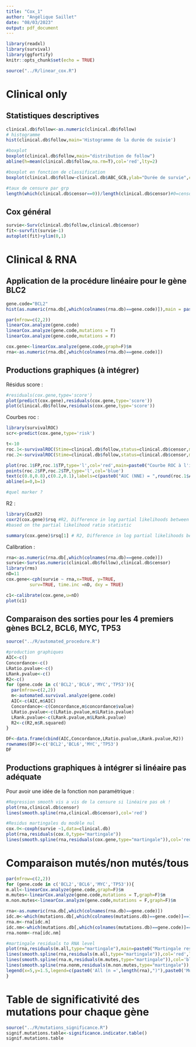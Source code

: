 ```yaml
---
title: "Cox_1"
author: "Angélique Saillet"
date: "08/03/2023"
output: pdf_document
---
```


```r
library(readxl)
library(survival)
library(ggfortify)
knitr::opts_chunk$set(echo = TRUE)
```

```r
source("../R/linear_cox.R")
```

# Clinical only

## Statistiques descriptives 

```r
clinical.db$follow<-as.numeric(clinical.db$follow)
# histogramme
hist(clinical.db$follow,main='Histogramme de la durée de suivie')

#boxplot
boxplot(clinical.db$follow,main="distribution de follow")
abline(h=mean(clinical.db$follow,na.rm=T),col='red',lty=2)

#boxplot en fonction de classification 
boxplot(clinical.db$follow~clinical.db$ABC_GCB,ylab="Durée de survie",col=c(3,4),main="boxplot de follow en fonction de ABC_GCB")#Données globales(i.e données non censurées et censurées)

#taux de censure par grp
length(which(clinical.db$censor==0))/length(clinical.db$censor)#0=censored, 1=no-censored
```

## Cox général 

```r
survie<-Surv(clinical.db$follow,clinical.db$censor)
fit<-survfit(survie~1)
autoplot(fit)+ylim(0,1)
```

# Clinical & RNA



## Application de la procédure linéaire pour le gène BLC2 

```r
gene.code="BCL2"
hist(as.numeric(rna.db[,which(colnames(rna.db)==gene.code)]),main = paste('expression de',gene.code,'en log2'),cex.main=1)
```

```r
par(mfrow=c(2,2))
linearCox.analyze(gene.code)
linearCox.analyze(gene.code,mutations = T)
linearCox.analyze(gene.code,mutations = F)

```

```r
cox.gene<-linearCox.analyze(gene.code,graph=F)$m
rna<-as.numeric(rna.db[,which(colnames(rna.db)==gene.code)])
```

## Productions graphiques (à intégrer)

Résidus score : 

```r
#residuals(cox.gene,type='score')
plot(predict(cox.gene),residuals(cox.gene,type='score'))
plot(clinical.db$follow,residuals(cox.gene,type='score'))
```


Courbes roc : 

```r
library(survivalROC)
scr<-predict(cox.gene,type='risk')

t<-10
roc.1<-survivalROC(Stime=clinical.db$follow,status=clinical.db$censor,marker=scr,predict.time=t,span=0.05)
roc.2<-survivalROC(Stime=clinical.db$follow,status=clinical.db$censor,marker=scr,predict.time=t,method="KM")

plot(roc.1$FP,roc.1$TP,type='l',col='red',main=paste0("Courbe ROC à l'instant t = ",t),ylab="TP",xlab="FP")
points(roc.2$FP,roc.2$TP,type='l',col='blue')
text(c(0.8,0.8),c(0.2,0.1),labels=c(paste0("AUC (NNE) = ",round(roc.1$AUC,3)),paste0("AUC (KM) = ",round(roc.2$AUC,3))),col=c('red','blue'))
abline(a=0,b=1)

#quel marker ? 
```


R2 : 

```r
library(CoxR2)
coxr2(cox.gene)$rsq #R2, Difference in log partial likelihoods between the fitted model and the null model with no regressors is divided by the number of uncensored events
#based on the partial likelihood ratio statistic

summary(cox.gene)$rsq[1] # R2, Difference in log partial likelihoods between the fitted model and the null model with no regressors is divided by the number of total observation (Nagelkirke)
```

Calibration : 

```r
rna<-as.numeric(rna.db[,which(colnames(rna.db)==gene.code)])
survie<-Surv(as.numeric(clinical.db$follow),clinical.db$censor)
library(rms)
nD=11
cox.gene<-cph(survie ~ rna,x=TRUE, y=TRUE, 
         surv=TRUE, time.inc =nD, dxy = TRUE)

c1<-calibrate(cox.gene,u=nD)
plot(c1)
```


## Comparaison des sorties pour les 4 premiers gènes BCL2, BCL6, MYC, TP53

```r
source("../R/automated_procedure.R")
```

```r
#production graphiques
AIC<-c()
Concordance<-c()
LRatio.pvalue<-c()
LRank.pvalue<-c()
R2<-c()
for (gene.code in c('BCL2','BCL6','MYC','TP53')){
  par(mfrow=c(2,2))
  m<-automated.survival.analyze(gene.code)
  AIC<-c(AIC,m$AIC)
  Concordance<-c(Concordance,m$concordance$value)
  LRatio.pvalue<-c(LRatio.pvalue,m$LRatio.pvalue)
  LRank.pvalue<-c(LRank.pvalue,m$LRank.pvalue)
  R2<-c(R2,m$R.squared)
}

DF<-data.frame(cbind(AIC,Concordance,LRatio.pvalue,LRank.pvalue,R2))
rownames(DF)<-c('BCL2','BCL6','MYC','TP53')
DF
```


## Productions graphiques à intégrer si linéaire pas adéquate 

Pour avoir une idée de la fonction non paramétrique :

```r
#Regression smooth vis a vis de la censure si linéaire pas ok ! 
plot(rna,clinical.db$censor)
lines(smooth.spline(rna,clinical.db$censor),col='red')

#Residus martingales du modèle nul 
cox.0<-coxph(survie ~1,data=clinical.db)
plot(rna,residuals(cox.0,type="martingale"))
lines(smooth.spline(rna,residuals(cox.gene,type="martingale")),col='red')
```


# Comparaison mutés/non mutés/tous

```r
par(mfrow=c(2,2))
for (gene.code in c('BCL2','BCL6','MYC','TP53')){
m.all<-linearCox.analyze(gene.code,graph=F)$m
m.mutes<-linearCox.analyze(gene.code,mutations = T,graph=F)$m
m.non.mutes<-linearCox.analyze(gene.code,mutations = F,graph=F)$m

rna<-as.numeric(rna.db[,which(colnames(rna.db)==gene.code)])
idc.m<-which(mutations.db[,which(colnames(mutations.db)==gene.code)]==1)
rna.m<-rna[idc.m]
idc.nm<-which(mutations.db[,which(colnames(mutations.db)==gene.code)]==0)
rna.nonm<-rna[idc.nm]

#martingale residuals to RNA level
plot(rna,residuals(m.all,type="martingale"),main=paste0("Martingale residuals according to RNA level of ",gene.code),ylab="martingale residuals",col='white',ylim=c(-1.5,1.5))
lines(smooth.spline(rna,residuals(m.all,type="martingale")),col='red',lwd=2.5)
lines(smooth.spline(rna.m,residuals(m.mutes,type="martingale")),col='blue',lwd=2.5)
lines(smooth.spline(rna.nonm,residuals(m.non.mutes,type="martingale")),col='green',lwd=2.5)
legend(x=5,y=1.5,legend=c(paste0('All (n =',length(rna),")"),paste0('Mutés (n = ',length(rna.m)," = ",round((length(rna.m)/length(rna))*100,1),'%)'),paste0('Non mutés (n = ',length(rna.nonm)," = ",round((length(rna.nonm)/length(rna))*100,1),'%)')),lty=c(1,1,1),col=c('red','blue','green'))
}
```
 
 
# Table de significativité des mutations pour chaque gène

```r
source("../R/mutations_significance.R")
signif.mutations.table<-significance.indicator.table()
signif.mutations.table
```
 
 